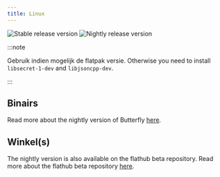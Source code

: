 ```yaml
---
title: Linux
---
```


![Stable release version](https://img.shields.io/badge/dynamic/yaml?color=c4840d&label=Stable&query=%24.version&url=https%3A%2F%2Fraw.githubusercontent.com%2FLinwoodDev%2Fbutterfly%2Fstable%2Fapp%2Fpubspec.yaml&style=for-the-badge)
![Nightly release version](https://img.shields.io/badge/dynamic/yaml?color=f7d28c&label=Nightly&query=%24.version&url=https%3A%2F%2Fraw.githubusercontent.com%2FLinwoodDev%2Fbutterfly%2Fnightly%2Fapp%2Fpubspec.yaml&style=for-the-badge)


:::note

Gebruik indien mogelijk de flatpak versie.
Otherwise you need to install `libsecret-1-dev` and `libjsoncpp-dev`.

:::

## Binairs

<Tabs>
<TabItem label="Stable">
  <CardGrid>
    <DownloadButton href="https://github.com/LinwoodDev/butterfly/releases/download/stable/linwood-butterfly-linux-x86_64.tar.gz" title="Portable"/>
    <DownloadButton href="https://github.com/LinwoodDev/butterfly/releases/download/stable/linwood-butterfly-linux-x86_64.deb" title="DEB"/>
    <DownloadButton href="https://github.com/LinwoodDev/butterfly/releases/download/stable/linwood-butterfly-linux-x86_64.rpm" title="RPM"/>
    <DownloadButton href="https://github.com/LinwoodDev/butterfly/releases/download/stable/linwood-butterfly-linux-x86_64.AppImage" title="AppImage"/>
  </CardGrid>
</TabItem>
<TabItem label="Nightly">
  <CardGrid>
    <DownloadButton href="https://github.com/LinwoodDev/butterfly/releases/download/nightly/linwood-butterfly-linux-x86_64.tar.gz" title="Portable"/>
    <DownloadButton href="https://github.com/LinwoodDev/butterfly/releases/download/nightly/linwood-butterfly-linux-x86_64.deb" title="DEB"/>
    <DownloadButton href="https://github.com/LinwoodDev/butterfly/releases/download/nightly/linwood-butterfly-linux-x86_64.rpm" title="RPM"/>
    <DownloadButton href="https://github.com/LinwoodDev/butterfly/releases/download/nightly/linwood-butterfly-linux-x86_64.AppImage" title="AppImage"/>
  </CardGrid>
</TabItem>
</Tabs>

Read more about the nightly version of Butterfly [here](/community/nightly).

## Winkel(s)

<CardGrid>
<LinkCard href="https://flathub.org/apps/details/dev.linwood.butterfly" title="Flathub" />
<LinkCard href="https://snapcraft.io/butterfly" title="Snap" />
</CardGrid>

The nightly version is also available on the flathub beta repository. Read more about the flathub beta repository [here](https://discourse.flathub.org/t/how-to-use-flathub-beta/2111).
